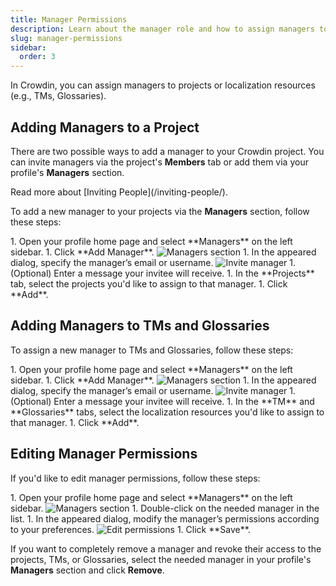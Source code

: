 ```yaml
---
title: Manager Permissions
description: Learn about the manager role and how to assign managers to resources
slug: manager-permissions
sidebar:
  order: 3
---
```



In Crowdin, you can assign managers to projects or localization resources (e.g., TMs, Glossaries).

<LinkCard
  title="Roles"
  description="Learn more about the roles and permissions in Crowdin."
  href="/roles/"
/>

## Adding Managers to a Project

There are two possible ways to add a manager to your Crowdin project. You can invite managers via the project's **Members** tab or add them via your profile's **Managers** section.

<ReadMore>
  Read more about [Inviting People](/inviting-people/).
</ReadMore>

To add a new manager to your projects via the **Managers** section, follow these steps:

<Steps>
  1. Open your profile home page and select **Managers** on the left sidebar.
  1. Click **Add Manager**. <Image src={managersSection} alt="Managers section" />
  1. In the appeared dialog, specify the manager’s email or username. <Image src={inviteManager} alt="Invite manager" class="width-lg crowdin-modal" />
  1. (Optional) Enter a message your invitee will receive.
  1. In the **Projects** tab, select the projects you'd like to assign to that manager.
  1. Click **Add**.
</Steps>

## Adding Managers to TMs and Glossaries

To assign a new manager to TMs and Glossaries, follow these steps:

<Steps>
  1. Open your profile home page and select **Managers** on the left sidebar.
  1. Click **Add Manager**. <Image src={managersSection} alt="Managers section" />
  1. In the appeared dialog, specify the manager’s email or username. <Image src={inviteManagerTm} alt="Invite manager" class="width-lg crowdin-modal" />
  1. (Optional) Enter a message your invitee will receive.
  1. In the **TM** and **Glossaries** tabs, select the localization resources you'd like to assign to that manager.
  1. Click **Add**.
</Steps>

## Editing Manager Permissions

If you'd like to edit manager permissions, follow these steps:

<Steps>
  1. Open your profile home page and select **Managers** on the left sidebar. <Image src={managersSection} alt="Managers section" />
  1. Double-click on the needed manager in the list.
  1. In the appeared dialog, modify the manager’s permissions according to your preferences. <Image src={managersEditPermissions} alt="Edit permissions" class="crowdin-modal width-lg" />
  1. Click **Save**.
</Steps>

If you want to completely remove a manager and revoke their access to the projects, TMs, or Glossaries, select the needed manager in your profile's **Managers** section and click **Remove**.
